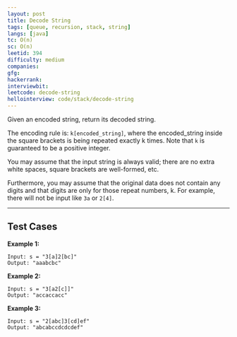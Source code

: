 ```yaml
---
layout: post
title: Decode String
tags: [queue, recursion, stack, string]
langs: [java]
tc: O(n)
sc: O(n)
leetid: 394
difficulty: medium
companies: 
gfg: 
hackerrank: 
interviewbit: 
leetcode: decode-string
hellointerview: code/stack/decode-string
---
```


Given an encoded string, return its decoded string.

The encoding rule is: `k[encoded_string]`, 
where the encoded_string inside the square brackets is being repeated exactly k times. 
Note that `k` is guaranteed to be a positive integer.

You may assume that the input string is always valid; 
there are no extra white spaces, square brackets are well-formed, etc.

Furthermore, you may assume that the original data does not contain any digits and that digits are only for those repeat numbers, k. 
For example, there will not be input like `3a` or `2[4]`.

---

## Test Cases

**Example 1:** 
```
Input: s = "3[a]2[bc]"
Output: "aaabcbc"
```

**Example 2:** 
```
Input: s = "3[a2[c]]"
Output: "accaccacc"
```

**Example 3:**
```
Input: s = "2[abc]3[cd]ef"
Output: "abcabccdcdcdef"
```